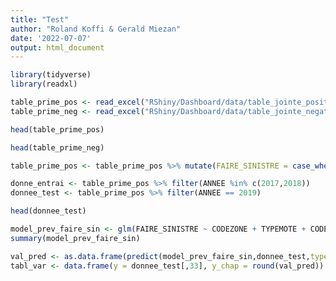 ```yaml
---
title: "Test"
author: "Roland Koffi & Gerald Miezan"
date: '2022-07-07'
output: html_document
---
```


```r
library(tidyverse)
library(readxl)
```


```r
table_prime_pos <- read_excel("RShiny/Dashboard/data/table_jointe_positive.xlsx", sheet = "Feuil2")
table_prime_neg <- read_excel("RShiny/Dashboard/data/table_jointe_negative.xlsx", sheet = "Feuil2")
```


```r
head(table_prime_pos)
```

```r
head(table_prime_neg)
```

```r
table_prime_pos <- table_prime_pos %>% mutate(FAIRE_SINISTRE = case_when(NBSIN == 0 ~ 0, NBSIN != 0 ~ 1))
```


```r
donne_entrai <- table_prime_pos %>% filter(ANNEE %in% c(2017,2018))
donnee_test <- table_prime_pos %>% filter(ANNEE == 2019)
```

```r
head(donnee_test)
```



```r
model_prev_faire_sin <- glm(FAIRE_SINISTRE ~ CODEZONE + TYPEMOTE + CODE_USAGE, family=binomial, data = donne_entrai)
summary(model_prev_faire_sin)
```

```r
val_pred <- as.data.frame(predict(model_prev_faire_sin,donnee_test,type = "response"))
tabl_var <- data.frame(y = donnee_test[,33], y_chap = round(val_pred))

```















































































































































































































